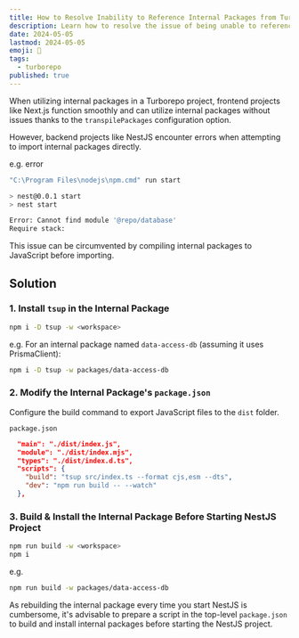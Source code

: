 ```yaml
---
title: How to Resolve Inability to Reference Internal Packages from Turborepo NestJS
description: Learn how to resolve the issue of being unable to reference internal packages (such as Prisma) from Turborepo NestJS.
date: 2024-05-05
lastmod: 2024-05-05
emoji: 🐺
tags: 
  - turborepo
published: true
---
```


When utilizing internal packages in a Turborepo project, frontend projects like Next.js function smoothly and can utilize internal packages without issues thanks to the `transpilePackages` configuration option.

However, backend projects like NestJS encounter errors when attempting to import internal packages directly.

e.g. error  

```bash
"C:\Program Files\nodejs\npm.cmd" run start

> nest@0.0.1 start
> nest start               

Error: Cannot find module '@repo/database'
Require stack:
```

This issue can be circumvented by compiling internal packages to JavaScript before importing.

## Solution

### 1. Install `tsup` in the Internal Package

```bash
npm i -D tsup -w <workspace>
```

e.g. For an internal package named `data-access-db` (assuming it uses PrismaClient):

```bash
npm i -D tsup -w packages/data-access-db
```

### 2. Modify the Internal Package's `package.json`

Configure the build command to export JavaScript files to the `dist` folder.

`package.json`

```json
  "main": "./dist/index.js",
  "module": "./dist/index.mjs",
  "types": "./dist/index.d.ts",
  "scripts": {
    "build": "tsup src/index.ts --format cjs,esm --dts",
    "dev": "npm run build -- --watch"
  },
```

### 3. Build & Install the Internal Package Before Starting NestJS Project

```bash
npm run build -w <workspace>
npm i
```

e.g.  

```bash
npm run build -w packages/data-access-db
```

As rebuilding the internal package every time you start NestJS is cumbersome, it's advisable to prepare a script in the top-level `package.json` to build and install internal packages before starting the NestJS project.
